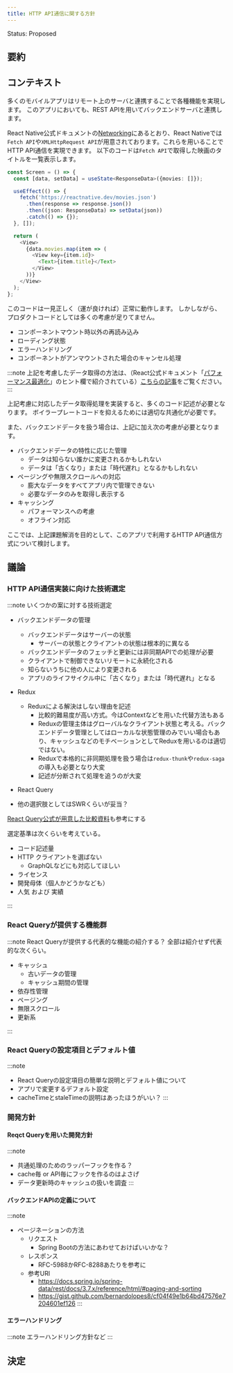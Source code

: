 ```yaml
---
title: HTTP API通信に関する方針
---
```


Status: Proposed

<!--
Proposed: 提案中
Accepted: 採用
Rejected: 却下
Superseded: 廃止
-->

## 要約

## コンテキスト

多くのモバイルアプリはリモート上のサーバと連携することで各種機能を実現します。
このアプリにおいても、REST APIを用いてバックエンドサーバと連携します。

React Native公式ドキュメントの[Networking](https://reactnative.dev/docs/network)にあるとおり、React Nativeでは`Fetch API`や`XMLHttpRequest API`が用意されております。これらを用いることでHTTP API通信を実現できます。
以下のコードは`Fetch API`で取得した映画のタイトルを一覧表示します。

```typescript
const Screen = () => {
  const [data, setData] = useState<ResponseData>({movies: []});

  useEffect(() => {
    fetch('https://reactnative.dev/movies.json')
      .then(response => response.json())
      .then((json: ResponseData) => setData(json))
      .catch(() => {});
  }, []);

  return (
    <View>
      {data.movies.map(item => (
        <View key={item.id}>
          <Text>{item.title}</Text>
        </View>
      ))}
    </View>
  );
};
```
このコードは一見正しく（運が良ければ）正常に動作します。
しかしながら、プロダクトコードとしては多くの考慮が足りてません。

- コンポーネントマウント時以外の再読み込み
- ローディング状態
- エラーハンドリング
- コンポーネントがアンマウントされた場合のキャンセル処理

:::note
上記を考慮したデータ取得の方法は、（React公式ドキュメント「[パフォーマンス最適化](https://ja.reactjs.org/docs/hooks-faq.html#performance-optimizations)」のヒント欄で紹介されている）[こちらの記事](https://www.robinwieruch.de/react-hooks-fetch-data/)をご覧ください。
:::

上記考慮に対応したデータ取得処理を実装すると、多くのコード記述が必要となります。
ボイラープレートコードを抑えるためには適切な共通化が必要です。

また、バックエンドデータを扱う場合は、上記に加え次の考慮が必要となります。

- バックエンドデータの特性に応じた管理
  - データは知らない誰かに変更されるかもしれない
  - データは「古くなり」または「時代遅れ」となるかもしれない
- ページングや無限スクロールへの対応
  - 膨大なデータをすべてアプリ内で管理できない
  - 必要なデータのみを取得し表示する
- キャッシング
  - パフォーマンスへの考慮
  - オフライン対応

ここでは、上記課題解消を目的として、このアプリで利用するHTTP API通信方式について検討します。

## 議論

### HTTP API通信実装に向けた技術選定

:::note
いくつかの案に対する技術選定

- バックエンドデータの管理
  - バックエンドデータはサーバーの状態
    - サーバーの状態とクライアントの状態は根本的に異なる
  - バックエンドデータのフェッチと更新には非同期APIでの処理が必要
  - クライアントで制御できないリモートに永続化される
  - 知らないうちに他の人により変更される
  - アプリのライフサイクル中に「古くなり」または「時代遅れ」となる

- Redux
  - Reduxによる解決はしない理由を記述
    - 比較的難易度が高い方式。今はContextなどを用いた代替方法もある
    - Reduxの管理主体はグローバルなクライアント状態と考える。バックエンドデータ管理としてはローカルな状態管理のみでいい場合もあり、キャッシュなどのモチベーションとしてReduxを用いるのは適切ではない。
    - Reduxで本格的に非同期処理を扱う場合は`redux-thunk`や`redux-saga`の導入も必要となり大変
    - 記述が分断されて処理を追うのが大変
- React Query
- 他の選択肢としてはSWRくらいが妥当？

[React Query公式が用意した比較資料](https://react-query.tanstack.com/comparison)も参考にする

選定基準は次くらいを考えている。

- コード記述量
- HTTP クライアントを選ばない
  - GraphQLなどにも対応してほしい
- ライセンス
- 開発母体（個人かどうかなども）
- 人気 および 実績

:::

### React Queryが提供する機能群

:::note
React Queryが提供する代表的な機能の紹介する？
全部は紹介せず代表的な次くらい。

- キャッシュ
	- 古いデータの管理
	- キャッシュ期間の管理
- 依存性管理
- ページング
- 無限スクロール
- 更新系

:::

### React Queryの設定項目とデフォルト値

:::note
- React Queryの設定項目の簡単な説明とデフォルト値について
- アプリで変更するデフォルト設定
- cacheTimeとstaleTimeの説明はあったほうがいい？
:::

### 開発方針

#### Reqct Queryを用いた開発方針

:::note
- 共通処理のためのラッパーフックを作る？
- cache毎 or API毎にフックを作るのはよさげ
- データ更新時のキャッシュの扱いを調査
:::

#### バックエンドAPIの定義について

:::note
- ページネーションの方法
  - リクエスト
    - Spring Bootの方法にあわせておけばいいかな？
  - レスポンス
    - RFC-5988かRFC-8288あたりを参考に
  - 参考URl
    - https://docs.spring.io/spring-data/rest/docs/3.7.x/reference/html/#paging-and-sorting
    - https://gist.github.com/bernardolopes8/cf04f49e1b64bd47576e7204601ef126
:::

#### エラーハンドリング

:::note
エラーハンドリング方針など
:::

## 決定
